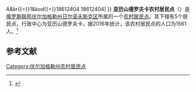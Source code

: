 {{Infobox Settlement
| official_name = 亚历山德罗夫卡农村居民点
| native_name = Александровское сельское поселение
| pushpin_map = European Russia
| map_caption = 在[[歐洲俄羅斯|歐洲俄羅斯]]的位置 
| settlement_type = [[农村居民点|农村居民点]]
| subdivision_type = [[国家|国家]]
| subdivision_type1 = [[州_(俄罗斯)|州]]
| subdivision_type2 = [[区_(苏联)|区]]
| subdivision_name = {{RUS}}
| subdivision_name1 = [[伏尔加格勒州|伏尔加格勒州]]
| subdivision_name2 = [[日尔诺夫斯克区|日尔诺夫斯克区]]
| seat_type = 行政中心
| seat = 亚历山德罗夫卡
| population_as_of=2016
| population_footnotes = <ref name=stat />
| population_total = 1561
| coordinates_display = inline,title
| latd = 51 | latm = 01 | lats = 56 | latNS = N
| longd = 44 | longm = 46 | longs = 02 | longEW = E
| timezone = [[莫斯科时间|MSK]]
| utc_offset = +3
| blank_name = [[俄罗斯市政土地区划代码|OKTMO编码]]
| blank_info = [http://classif.spb.ru/classificators/view/tma.php?st{{=}}A&kr{{=}}1&kod{{=}}18612404 18612404]
}}
'''亚历山德罗夫卡农村居民点'''（{{lang-ru|Александровское сельское поселение}}）是[[俄罗斯联邦|俄罗斯联邦]][[伏尔加格勒州|伏尔加格勒州]][[日尔诺夫斯克区|日尔诺夫斯克区]]所属的一个[[农村居民点|农村居民点]]。其下辖有5个居民点，行政中心为亚历山德罗夫卡。据2016年统计，该农村居民点的人口为1561人。<ref name=stat>{{cite web | url = http://www.gks.ru/free_doc/doc_2016/bul_dr/mun_obr2016.rar | title = Численность населения Российской Федерации по муниципальным образованиям на 1 января 2016 года | language = ru | accessdate = 2016-12-18 | archive-date = 2019-05-13 | archive-url = https://web.archive.org/web/20190513150350/http://www.gks.ru/free_doc/doc_2016/bul_dr/mun_obr2016.rar | dead-url = no }}</ref>

== 参考文献 ==
{{reflist}}

{{Russia-stub}}

[[Category:伏尔加格勒州农村居民点|Category:伏尔加格勒州农村居民点]]